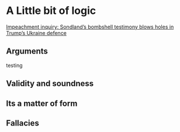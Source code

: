 # A Little bit of logic

<a class="embedly-card" href="https://www.theguardian.com/us-news/2019/nov/20/trump-impeachment-hearings-gordon-sondland-testimony">Impeachment inquiry: Sondland's bombshell testimony blows holes in Trump's Ukraine defence</a><script async src="//cdn.embedly.com/widgets/platform.js" charset="UTF-8"></script>

## Arguments

testing

## Validity and soundness

## Its a matter of form

## Fallacies



